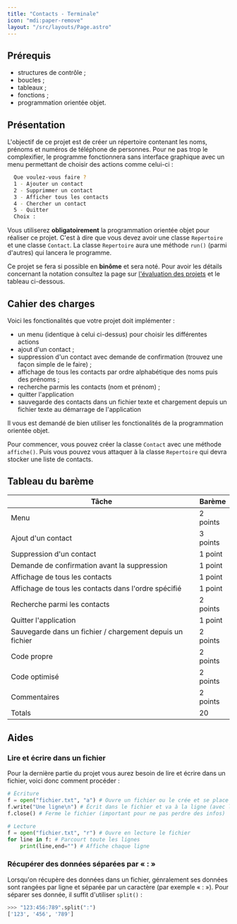 ```yaml
---
title: "Contacts - Terminale"
icon: "mdi:paper-remove"
layout: "/src/layouts/Page.astro"
---
```


## Prérequis

  * structures de contrôle ;
  * boucles ;
  * tableaux ;
  * fonctions ;
  * programmation orientée objet.

## Présentation

L'objectif de ce projet est de créer un répertoire contenant les noms, prénoms
et numéros de téléphone de personnes. Pour ne pas trop le complexifier, le
programme fonctionnera sans interface graphique avec un menu permettant de
choisir des actions comme celui-ci :

```bash
  Que voulez-vous faire ?
  1 - Ajouter un contact
  2 - Supprimmer un contact
  3 - Afficher tous les contacts
  4 - Chercher un contact
  5 - Quitter
  Choix :
```

Vous utiliserez **obligatoirement** la programmation orientée objet pour
réaliser ce projet. C'est à dire que vous devez avoir une classe `Repertoire`
et une classe `Contact`. La classe `Repertoire` aura une méthode `run()`
(parmi d'autres) qui lancera le programme.

Ce projet se fera si possible en **binôme** et sera noté. Pour avoir les
détails concernant la notation consultez la page sur [l'évaluation des
projets](/cours/projets/) et le tableau ci-dessous.

## Cahier des charges

Voici les fonctionalités que votre projet doit implémenter :

  * un menu (identique à celui ci-dessus) pour choisir les différentes actions
  * ajout d'un contact ;
  * suppression d'un contact avec demande de confirmation (trouvez une façon simple de le faire) ;
  * affichage de tous les contacts par ordre alphabétique des noms puis des prénoms ;
  * recherche parmis les contacts (nom et prénom) ;
  * quitter l'application
  * sauvegarde des contacts dans un fichier texte et chargement depuis un fichier texte au démarrage de l'application

Il vous est demandé de bien utiliser les fonctionalités de la programmation
orientée objet.

Pour commencer, vous pouvez créer la classe `Contact` avec une méthode
`affiche()`. Puis vous pouvez vous attaquer à la classe `Repertoire` qui devra
stocker une liste de contacts.

## Tableau du barème

Tâche | Barème  
---|---  
Menu | 2 points  
Ajout d'un contact | 3 points  
Suppression d'un contact | 1 point  
Demande de confirmation avant la suppression | 1 point  
Affichage de tous les contacts | 1 point  
Affichage de tous les contacts dans l'ordre spécifié | 1 point  
Recherche parmi les contacts | 2 points  
Quitter l'application | 1 point  
Sauvegarde dans un fichier / chargement depuis un fichier | 2 points  
Code propre | 2 points  
Code optimisé | 2 points  
Commentaires | 2 points  
Totals | 20  
  
## Aides

### Lire et écrire dans un fichier

Pour la dernière partie du projet vous aurez besoin de lire et écrire dans un
fichier, voici donc comment procéder :

```python
# Écriture
f = open("fichier.txt", "a") # Ouvre un fichier ou le crée et se place à la fin
f.write("Une ligne\n") # Écrit dans le fichier et va à la ligne (avec le « \n »)
f.close() # Ferme le fichier (important pour ne pas perdre des infos)

# Lecture
f = open("fichier.txt", "r") # Ouvre en lecture le fichier
for line in f: # Parcourt toute les lignes
    print(line,end="") # Affiche chaque ligne
```

### Récupérer des données séparées par « : »

Lorsqu'on récupère des données dans un fichier, génralement ses données sont
rangées par ligne et séparée par un caractère (par exemple « : »). Pour
séparer ses donnée, il suffit d'utiliser `split()` :

```python
>>> "123:456:789".split(":")
['123', '456', '789']
```